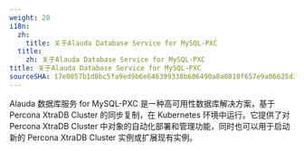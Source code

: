 ```yaml
---
weight: 20
i18n:
  zh:
    title: 关于Alauda Database Service for MySQL-PXC
  title:
    zh: 关于Alauda Database Service for MySQL-PXC
title: 关于Alauda Database Service for MySQL-PXC
sourceSHA: 17e0057b1d8bc5fa9ed9b6e646399338b606490a8a0810f657e9a06625d1630b
---
```


Alauda 数据库服务 for MySQL-PXC 是一种高可用性数据库解决方案，基于 Percona XtraDB Cluster 的同步复制，在 Kubernetes 环境中运行。它提供了对 Percona XtraDB Cluster 中对象的自动化部署和管理功能，同时也可以用于启动新的 Percona XtraDB Cluster 实例或扩展现有实例。

<ExternalSite name="mysql-pxc" href="/intro" />
